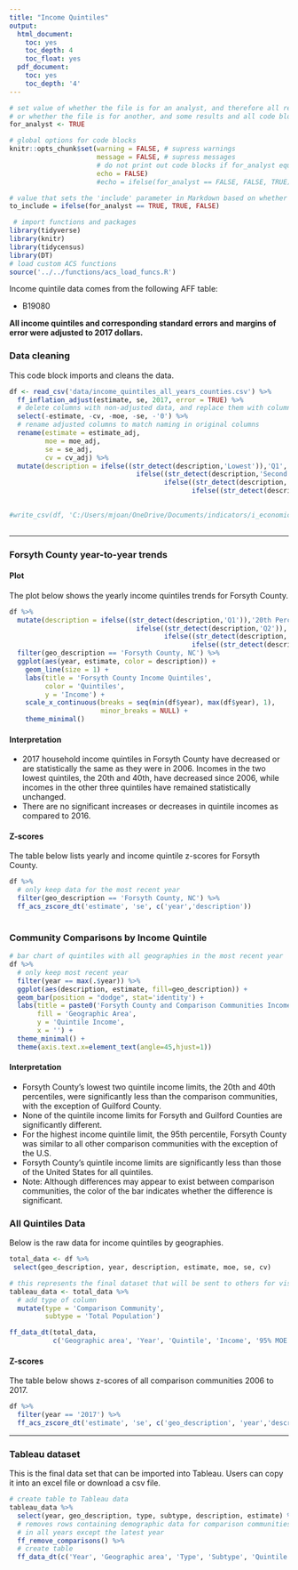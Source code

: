 ```yaml
---
title: "Income Quintiles"
output:
  html_document:
    toc: yes
    toc_depth: 4
    toc_float: yes
  pdf_document:
    toc: yes
    toc_depth: '4'
---
```


```r
# set value of whether the file is for an analyst, and therefore all resutls and code blocks are needed,
# or whether the file is for another, and some results and all code blocks are hidden
for_analyst <- TRUE

# global options for code blocks
knitr::opts_chunk$set(warning = FALSE, # supress warnings
                      message = FALSE, # supress messages
                      # do not print out code blocks if for_analyst equals FALSE 
                      echo = FALSE)
                      #echo = ifelse(for_analyst == FALSE, FALSE, TRUE))

# value that sets the 'include' parameter in Markdown based on whether the document is for the analyst
to_include = ifelse(for_analyst == TRUE, TRUE, FALSE)
```

```r
 # import functions and packages
library(tidyverse)
library(knitr)
library(tidycensus)
library(DT)
# load custom ACS functions
source('../../functions/acs_load_funcs.R')
```

Income quintile data comes from the following AFF table:

* B19080

**All income quintiles and corresponding standard errors and margins of error were adjusted to 2017 dollars.**

### Data cleaning

This code block imports and cleans the data. 

```r
df <- read_csv('data/income_quintiles_all_years_counties.csv') %>%
  ff_inflation_adjust(estimate, se, 2017, error = TRUE) %>%
  # delete columns with non-adjusted data, and replace them with columns of adjusted data
  select(-estimate, -cv, -moe, -se, -'0') %>%
  # rename adjusted columns to match naming in original columns
  rename(estimate = estimate_adj,
         moe = moe_adj,
         se = se_adj,
         cv = cv_adj) %>% 
  mutate(description = ifelse((str_detect(description,'Lowest')),'Q1', 
                                ifelse((str_detect(description,'Second')),'Q2',
                                       ifelse((str_detect(description,'Third')),'Q3',
                                              ifelse((str_detect(description,'Fourth')), 'Q4', 'Q5'))))) 

  
#write_csv(df, 'C:/Users/mjoan/OneDrive/Documents/indicators/i_economic/income_quintiles/AFF_income_quintiles_shiny/AFF_income_quintiles.csv')
                     

```

------

### Forsyth County year-to-year trends

#### Plot

The plot below shows the yearly income quintiles trends for Forsyth County. 

```r
df %>%
  mutate(description = ifelse((str_detect(description,'Q1')),'20th Percentile', 
                                ifelse((str_detect(description,'Q2')),'40th Percentile',
                                       ifelse((str_detect(description,'Q3')),'60th Percentile',
                                              ifelse((str_detect(description,'Q4')), '80th Percentile', '95th Percentile'))))) %>%
  filter(geo_description == 'Forsyth County, NC') %>%
  ggplot(aes(year, estimate, color = description)) +
    geom_line(size = 1) +
    labs(title = 'Forsyth County Income Quintiles',
         color = 'Quintiles',
         y = 'Income') +
    scale_x_continuous(breaks = seq(min(df$year), max(df$year), 1),
                       minor_breaks = NULL) +
    theme_minimal()
```


#### Interpretation

* 2017 household income quintiles in Forsyth County have decreased or are statistically the same as they were in 2006. Incomes in the two lowest quintiles, the 20th and 40th, have decreased since 2006, while incomes in the other three quintiles have remained statistically unchanged.
* There are no significant increases or decreases in quintile incomes as compared to 2016.


#### Z-scores

The table below lists yearly and income quintile z-scores for Forsyth County.

```r
df %>%
  # only keep data for the most recent year
  filter(geo_description == 'Forsyth County, NC') %>%
  ff_acs_zscore_dt('estimate', 'se', c('year','description'))
         
```

### Community Comparisons by Income Quintile


```r
# bar chart of quintiles with all geographies in the most recent year
df %>%
  # only keep most recent year
  filter(year == max(.$year)) %>%
  ggplot(aes(description, estimate, fill=geo_description)) +
  geom_bar(position = "dodge", stat='identity') +
  labs(title = paste0('Forsyth County and Comparison Communities Income Quintiles', ' in ', max(df$year)),
       fill = 'Geographic Area',
       y = 'Quintile Income',
       x = '') +
  theme_minimal() +
  theme(axis.text.x=element_text(angle=45,hjust=1))
```

#### Interpretation

* Forsyth County's lowest two quintile income limits, the 20th and 40th percentiles, were significantly less than the comparison communities, with the exception of Guilford County.  
* None of the quintile income limits for Forsyth and Guilford Counties are significantly different.
* For the highest income quintile limit, the 95th percentile, Forsyth County was similar to all other comparison communities with the exception of the U.S. 
* Forsyth County's quintile income limits are significantly less than those of the United States for all quintiles.
* Note: Although differences may appear to exist between comparison communities, the color of the bar indicates whether the difference is significant.


### All Quintiles Data

Below is the raw data for income quintiles by geographies.

```r
total_data <- df %>%
 select(geo_description, year, description, estimate, moe, se, cv)

# this represents the final dataset that will be sent to others for visualizations
tableau_data <- total_data %>%
  # add type of column
  mutate(type = 'Comparison Community',
         subtype = 'Total Population')

ff_data_dt(total_data,
           c('Geographic area', 'Year', 'Quintile', 'Income', '95% MOE', 'St. Error', 'CV'))
```

#### Z-scores

The table below shows z-scores of all comparison communities 2006 to 2017. 

```r
df %>%
  filter(year == '2017') %>%
  ff_acs_zscore_dt('estimate', 'se', c('geo_description', 'year','description'))
```

------

### Tableau dataset

This is the final data set that can be imported into Tableau. Users can copy it into an excel file or download a csv file.

```r
# create table to Tableau data
tableau_data %>%
  select(year, geo_description, type, subtype, description, estimate) %>%
  # removes rows containing demographic data for comparison communities 
  # in all years except the latest year
  ff_remove_comparisons() %>%
  # create table
  ff_data_dt(c('Year', 'Geographic area', 'Type', 'Subtype', 'Quintile', 'Estimate'), for_tableau=TRUE)
```
